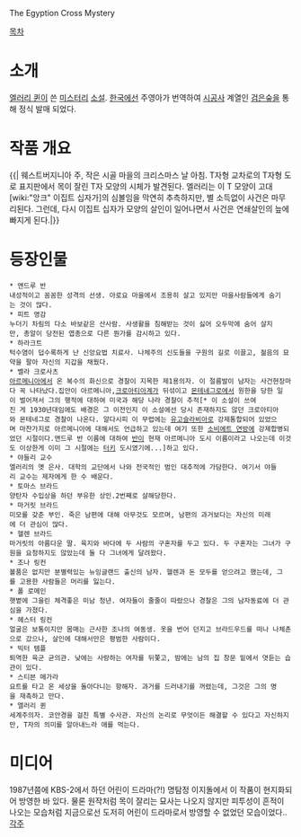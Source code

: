 The Egyption Cross Mystery

[[목차]]
= 소개 =
[[엘러리 퀸]]이 쓴 [[미스터리]] [[소설]]. [[한국]]에선 주영아가 번역하여 [[시공사]] 계열인 [[검은숲]]을 통해 정식 발매 되었다.
= 작품 개요 =
{{| 웨스트버지니아 주, 작은 시골 마을의 크리스마스 날 아침. T자형 교차로의 T자형 도로 표지판에서 목이 잘린 T자 모양의 시체가 발견된다. 엘러리는 이 T 모양이 고대 [wiki:"앙크" 이집트 십자가]의 심볼임을 막연히 추측하지만, 별 소득없이 사건은 마무리된다. 그런데, 다시 이집트 십자가 모양의 살인이 일어나면서 사건은 연쇄살인의 늪에 빠지게 된다.|}}

= 등장인물 =
 * 앤드루 반 
 내성적이고 꼼꼼한 성격의 선생. 아로요 마을에서 조용히 살고 있지만 마을사람들에게 숨기는 것이 많다.
 * 피트 영감 
 누더기 차림의 다소 바보같은 산사람. 사생활을 침해받는 것이 싫어 오두막에 숨어 살지만, 총알이 당전된 엽총으로 다른 뭔가를 감시하고 있다.
 * 하라크트 
 턱수염이 덥수록하게 난 신앙요법 치료사. 나체주의 신도들을 구원의 길로 이끌고, 젊음의 묘약을 팔아 자신의 지갑을 채웠다.
 * 벨라 크로사츠 
 [[아르메니아]]에서 온 복수의 화신으로 경찰이 지목한 제1용의자. 이 절름발이 남자는 사건현장마다 꼭 나타났다.집안이 아르메니아,[[크로아티아]]계가 뒤섞이고 [[몬테네그로]]에서 원한을 당한 일이 벌어져서 그의 행적에 대하여 미국과 해당 나라 경찰이 추적[* 이 소설이 쓰여진 게 1930년대임에도 배경은 그 이전인지 이 소설에선 당시 존재하지도 않던 크로아티아와 몬테네그로 경찰이 나온다. 알다시피 이 무렵에는 [[유고슬라비아]]로 강제통합되어 있었으며 마찬가지로 아르메니아에 대해서도 언급하고 있는데 여기 또한 [[소비에트 연방]]에 강제합병되었던 시절이다.앤드루 반 이름에 대하여 [[반]]이 현재 아르메니아 도시 이름이라고 나오는데 이것도 이상한게 이미 그 시절에는 [[터키]] 도시였기에...]하고 있다.
 * 야들리 교수 
 엘러리의 옛 은사. 대학의 교단에서 나와 전국적인 범인 대추적에 가담한다. 여기서 야들리 교수는 제자에게 한 수 배운다.
 * 토마스 브라드
 양탄자 수입상을 하던 부유한 상인.2번째로 살해당한다.
 * 마거릿 브라드 
 미모를 갖춘 부인. 죽은 남편에 대해 아무것도 모르며, 남편의 과거보다는 자신의 미래에 더 관심이 많다.
 * 헬렌 브라드 
 마거릿의 아름다운 딸. 육지와 바다에 두 사람의 구혼자를 두고 있다. 두 구혼자는 그녀가 구원을 요청하지도 않았는데 둘 다 그녀에게 달려왔다.
 * 조나 링컨 
 볼품은 없지만 분별력있는 뉴잉글랜드 출신의 남자. 헬렌과 돈 모두를 얻으려고 했는데, 그를 고용한 사람들은 머리를 잃는다.
 * 폴 로메인 
 햇볕에 그을린 체격좋은 미남 청년. 여자들이 줄줄이 따랐으나 경찰은 그의 남자동료에 더 관심을 가졌다.
 * 헤스터 링컨 
 얼굴은 보통이지만 몸매는 근사한 조나의 여동생. 옷을 번어 던지고 브라드우드를 떠나 나체촌으로 갔으나, 살인에 대해서만은 평범한 사람이다.
 * 빅터 템플 
 퇴역한 육군 균의관. 낮에는 사랑하는 여자를 뒤쫓고, 밤에는 남의 집 창문 밑에서 엿듣는 습관이 있다.
 * 스티븐 메가라 
 요트를 타고 온 세상을 돌아다니는 항해자. 과거를 드러내기를 꺼렸는데, 그것은 그의 명을 재촉하고 만다.
 * 엘러리 퀸 
 세계주의자. 코안경을 걸친 특별 수사관. 자신의 논리로 무엇이든 해결할 수 있다고 자신하지만, T자의 의미를 알아내느라 애를 먹는다.

= 미디어 =
1987년쯤에 KBS-2에서 하던 어린이 드라마(?!) 명탐정 이지돌에서 이 작품이 현지화되어 방영한 바 있다. 물론 원작처럼 목이 잘리는 묘사는 나오지 않지만 피투성이 흔적이 나오는 모습처럼 지금으로선 도저히 어린이 드라마로서 방영할 수 없었던 모습이었다..
[[각주]]
